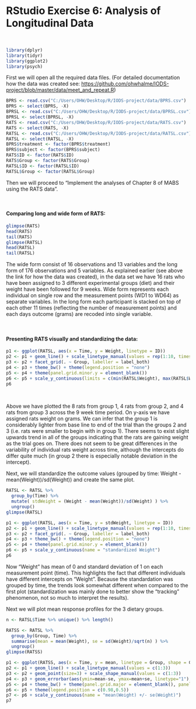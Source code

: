 # **RStudio Exercise 6: Analysis of Longitudinal Data**

\  
```r
library(dplyr)
library(tidyr)
library(ggplot2)
library(psych)
```
First we will open all the required data files. (For detailed documentation how the data was created see: [https://github.com/ohwhalme/IODS-project/blob/master/data/meet_and_repeat.R](https://github.com/ohwhalme/IODS-project/blob/master/data/meet_and_repeat.R))
```r
BPRS <- read.csv("C:/Users/OHW/Desktop/R/IODS-project/data/BPRS.csv")
BPRS <- select(BPRS, -X)
BPRSL <- read.csv("C:/Users/OHW/Desktop/R/IODS-project/data/BPRSL.csv")
BPRSL <- select(BPRSL, -X)
RATS <- read.csv("C:/Users/OHW/Desktop/R/IODS-project/data/RATS.csv")
RATS <- select(RATS, -X)
RATSL <- read.csv("C:/Users/OHW/Desktop/R/IODS-project/data/RATSL.csv")
RATSL <- select(RATSL, -X)
BPRS$treatment <- factor(BPRS$treatment)
BPRS$subject <- factor(BPRS$subject)
RATS$ID <- factor(RATS$ID)
RATS$Group <- factor(RATS$Group)
RATSL$ID <- factor(RATSL$ID)
RATSL$Group <- factor(RATSL$Group)
```
Then we will proceed to "Implement the analyses of Chapter 8 of MABS using the RATS data".
\  

\  

#### **Comparing long and wide form of RATS**:
```r
glimpse(RATS)
head(RATS)
tail(RATS)
glimpse(RATSL)
head(RATSL)
tail(RATSL)
```
The wide form consist of 16 observations and 13 variables and the long form of 176 observations and 5 variables. As explained earlier (see above the link for how the data was created), in the data set we have 16 rats who have been assigned to 3 different experimental groups (diet) and their weight have been followed for 9 weeks. Wide form represents each individual on single row and the measurement points (WD1 to WD64) as separate variables. In the long form each participant is stacked on top of each other 11 times (reflecting the number of measurement points) and each days outcome (grams) are recoded into single variable.
\  

\  

#### **Presenting RATS visually and standardizing the data**:
```r
p1 <- ggplot(RATSL, aes(x = Time, y = Weight, linetype = ID))
p2 <- p1 + geom_line() + scale_linetype_manual(values = rep(1:10, times=4))
p3 <- p2 + facet_grid(. ~ Group, labeller = label_both)
p4 <- p3 + theme_bw() + theme(legend.position = "none")
p5 <- p4 + theme(panel.grid.minor.y = element_blank())
p6 <- p5 + scale_y_continuous(limits = c(min(RATSL$Weight), max(RATSL$Weight)))
p6
```
\  

Above we have plotted the 8 rats from group 1, 4 rats from group 2, and 4 rats from group 3 across the 9 week time period. On y-axis we have assigned rats weight on grams. We can infer that the group 1 is considerably lighter from base line to end of the trial than the groups 2 and 3 (i.e. rats were smaller to begin with in group 1). There seems to exist slight upwards trend in all of the groups indicating that the rats are gaining weight as the trial goes on. There does not seem to be great differences in the variability of individual rats weight across time, although the intercepts do differ quite much (in group 2 there is especially notable deviation in the intercept).
\  

Next, we will standardize the outcome values (grouped by time: Weight - mean(Weight))/sd(Weight)) and create the same plot.
```r
RATSL <- RATSL %>%
  group_by(Time) %>%
  mutate( stdWeight = (Weight - mean(Weight))/sd(Weight) ) %>%
  ungroup()
glimpse(RATSL)

p1 <- ggplot(RATSL, aes(x = Time, y = stdWeight, linetype = ID))
p2 <- p1 + geom_line() + scale_linetype_manual(values = rep(1:10, times=4))
p3 <- p2 + facet_grid(. ~ Group, labeller = label_both)
p4 <- p3 + theme_bw() + theme(legend.position = "none")
p5 <- p4 + theme(panel.grid.minor.y = element_blank())
p6 <- p5 + scale_y_continuous(name = "standardized Weight")
p6
```

Now "Weight" has mean of 0 and standard deviation of 1 on each measurement point (time). This highlights the fact that different individuals have different intercepts on "Weight". Because the standardation was grouped by time, the trends look somewhat different when compared to the first plot (standardization was mainly done to better show the "tracking" phenomenon, not so much to interpret the results).
\  

Next we will plot mean response profiles for the 3 dietary groups.
```r
n <- RATSL$Time %>% unique() %>% length()

RATSS <- RATSL %>%
  group_by(Group, Time) %>%
  summarise(mean = mean(Weight), se = sd(Weight)/sqrt(n) ) %>%
  ungroup()
glimpse(RATSS)

p1 <- ggplot(RATSS, aes(x = Time, y = mean, linetype = Group, shape = Group))
p2 <- p1 + geom_line() + scale_linetype_manual(values = c(1:3))
p3 <- p2 + geom_point(size=3) + scale_shape_manual(values = c(1:3))
p4 <- p3 + geom_errorbar(aes(ymin=mean-se, ymax=mean+se, linetype="1"), width=0.3)
p5 <- p4 + theme_bw() + theme(panel.grid.major = element_blank(), panel.grid.minor = element_blank())
p6 <- p5 + theme(legend.position = c(0.98,0.5))
p7 <- p6 + scale_y_continuous(name = "mean(Weight) +/- se(Weight)")
p7
```


